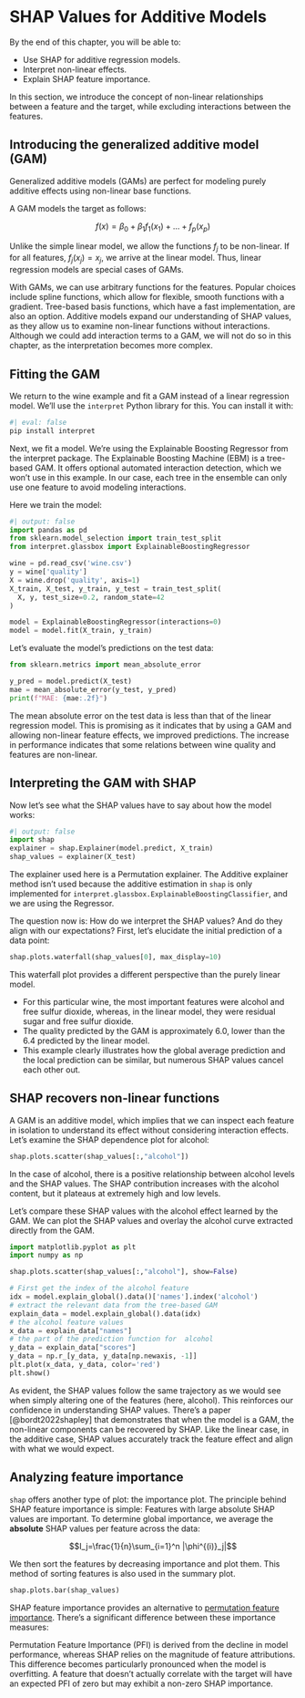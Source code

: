 # SHAP Values for Additive Models {#additive}

::: {.callout-tip appearance="simple"}

By the end of this chapter, you will be able to:

- Use SHAP for additive regression models.
- Interpret non-linear effects.
- Explain SHAP feature importance.

:::

In this section, we introduce the concept of non-linear relationships between a feature and the target, while excluding interactions between the features.

## Introducing the generalized additive model (GAM)

Generalized additive models (GAMs) are perfect for modeling purely additive effects using non-linear base functions.

A GAM models the target as follows:

$$f(x) = \beta_0 + \beta_1 f_1(x_1) + \ldots + f_p(x_p)$$

Unlike the simple linear model, we allow the functions $f_j$ to be non-linear. 
If for all features, $f_j(x_j) = x_j$, we arrive at the linear model.
Thus, linear regression models are special cases of GAMs.

With GAMs, we can use arbitrary functions for the features.
Popular choices include spline functions, which allow for flexible, smooth functions with a gradient.
Tree-based basis functions, which have a fast implementation, are also an option.
Additive models expand our understanding of SHAP values, as they allow us to examine non-linear functions without interactions.
Although we could add interaction terms to a GAM, we will not do so in this chapter, as the interpretation becomes more complex.

## Fitting the GAM

We return to the wine example and fit a GAM instead of a linear regression model.
We'll use the `interpret` Python library for this. You can install it with:

```python
#| eval: false
pip install interpret
```

Next, we fit a model.
We're using the Explainable Boosting Regressor from the interpret package.
The Explainable Boosting Machine (EBM) is a tree-based GAM.
It offers optional automated interaction detection, which we won't use in this example.
In our case, each tree in the ensemble can only use one feature to avoid modeling interactions.

Here we train the model:

```python
#| output: false
import pandas as pd
from sklearn.model_selection import train_test_split
from interpret.glassbox import ExplainableBoostingRegressor

wine = pd.read_csv('wine.csv')
y = wine['quality']
X = wine.drop('quality', axis=1)
X_train, X_test, y_train, y_test = train_test_split(
  X, y, test_size=0.2, random_state=42
)

model = ExplainableBoostingRegressor(interactions=0)
model = model.fit(X_train, y_train)
```

Let's evaluate the model's predictions on the test data:

```python
from sklearn.metrics import mean_absolute_error

y_pred = model.predict(X_test)
mae = mean_absolute_error(y_test, y_pred)
print(f"MAE: {mae:.2f}")
```

The mean absolute error on the test data is less than that of the linear regression model.
This is promising as it indicates that by using a GAM and allowing non-linear feature effects, we improved predictions.
The increase in performance indicates that some relations between wine quality and features are non-linear.

## Interpreting the GAM with SHAP

Now let's see what the SHAP values have to say about how the model works:

```python
#| output: false
import shap
explainer = shap.Explainer(model.predict, X_train)
shap_values = explainer(X_test)
```

The explainer used here is a Permutation explainer.
The Additive explainer method isn't used because the additive estimation in `shap` is only implemented for `interpret.glassbox.ExplainableBoostingClassifier`, and we are using the Regressor.

The question now is: How do we interpret the SHAP values?
And do they align with our expectations?
First, let's elucidate the initial prediction of a data point:

```python
shap.plots.waterfall(shap_values[0], max_display=10)
```

This waterfall plot provides a different perspective than the purely linear model.

- For this particular wine, the most important features were alcohol and free sulfur dioxide, whereas, in the linear model, they were residual sugar and free sulfur dioxide.
- The quality predicted by the GAM is approximately 6.0, lower than the 6.4 predicted by the linear model. 
- This example clearly illustrates how the global average prediction and the local prediction can be similar, but numerous SHAP values cancel each other out.

## SHAP recovers non-linear functions

A GAM is an additive model, which implies that we can inspect each feature in isolation to understand its effect without considering interaction effects.
Let's examine the SHAP dependence plot for alcohol:

```python
shap.plots.scatter(shap_values[:,"alcohol"])
```


In the case of alcohol, there is a positive relationship between alcohol levels and the SHAP values.
The SHAP contribution increases with the alcohol content, but it plateaus at extremely high and low levels.

Let's compare these SHAP values with the alcohol effect learned by the GAM.
We can plot the SHAP values and overlay the alcohol curve extracted directly from the GAM.

```python
import matplotlib.pyplot as plt
import numpy as np

shap.plots.scatter(shap_values[:,"alcohol"], show=False)

# First get the index of the alcohol feature
idx = model.explain_global().data()['names'].index('alcohol')
# extract the relevant data from the tree-based GAM 
explain_data = model.explain_global().data(idx)
# the alcohol feature values 
x_data = explain_data["names"]
# the part of the prediction function for  alcohol
y_data = explain_data["scores"]
y_data = np.r_[y_data, y_data[np.newaxis, -1]]
plt.plot(x_data, y_data, color='red')
plt.show()
```

As evident, the SHAP values follow the same trajectory as we would see when simply altering one of the features (here, alcohol).
This reinforces our confidence in understanding SHAP values.
There's a paper [@bordt2022shapley] that demonstrates that when the model is a GAM, the non-linear components can be recovered by SHAP.
Like the linear case, in the additive case, SHAP values accurately track the feature effect and align with what we would expect.

## Analyzing feature importance

`shap` offers another type of plot: the importance plot.
The principle behind SHAP feature importance is simple:
Features with large absolute SHAP values are important.
To determine global importance, we average the **absolute** SHAP values per feature across the data:

$$I_j=\frac{1}{n}\sum_{i=1}^n |\phi^{(i)}_j|$$

We then sort the features by decreasing importance and plot them.
This method of sorting features is also used in the summary plot. 

```python
shap.plots.bar(shap_values)
```

SHAP feature importance provides an alternative to [permutation feature importance](https://christophm.github.io/interpretable-ml-book/feature-importance.html).
There's a significant difference between these importance measures:

::: {.callout-note}
Permutation Feature Importance (PFI) is derived from the decline in model performance, whereas SHAP relies on the magnitude of feature attributions.
This difference becomes particularly pronounced when the model is overfitting. A feature that doesn't actually correlate with the target will have an expected PFI of zero but may exhibit a non-zero SHAP importance.

:::


